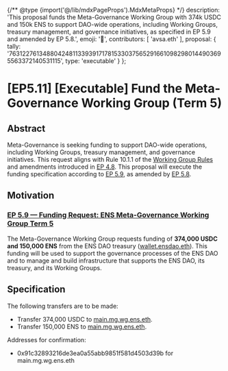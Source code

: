 {/** @type {import('@/lib/mdxPageProps').MdxMetaProps} */}
    description: 'This proposal funds the Meta-Governance Working Group with 374k USDC and 150k ENS to support DAO-wide operations, including Working Groups, treasury management, and governance initiatives, as specified in EP 5.9 and amended by EP 5.8.',
    emoji: '📖',
    contributors: [
        'avsa.eth'
    ],
    proposal: {
        tally: '76312276134880424811339391717815330375652916610982980144903695563372140531115',
        type: 'executable'
    }
};

# [EP5.11] [Executable] Fund the Meta-Governance Working Group (Term 5)

## Abstract 

Meta-Governance is seeking funding to support DAO-wide operations, including Working Groups, treasury management, and governance initiatives. This request aligns with Rule 10.1.1 of the [Working Group Rules](https://docs.ens.domains/dao/wg/rules) and amendments introduced in [EP 4.8](https://docs.ens.domains/dao/proposals/4.8).  This proposal will execute the funding specification according to [EP 5.9](https://snapshot.org/#/ens.eth/proposal/0x66d355555c24ed0d2fed0aee89e4fe009e2925c84144c4edc707d33e7c19e554), as amended by [EP 5.8](https://snapshot.org/#/ens.eth/proposal/0x1f328fd1fda5f3cabfdace3e521403def7ad41b0b0582e27334c135cd23c511d).

## Motivation

### [EP 5.9 — Funding Request: ENS Meta-Governance Working Group Term 5 ](https://discuss.ens.domains/t/4-4-2-social-funding-request-ens-meta-goverance-working-group/17994) 

The Meta-Governance Working Group requests funding of **374,000 USDC and 150,000 ENS** from the ENS DAO treasury ([wallet.ensdao.eth](https://etherscan.io/address/0xFe89cc7aBB2C4183683ab71653C4cdc9B02D44b7)). This funding will be used to support the governance processes of the ENS DAO and to manage and build infrastructure that supports the ENS DAO, its treasury, and its Working Groups.

## Specification 

The following transfers are to be made:

- Transfer 374,000 USDC to [main.mg.wg.ens.eth](https://etherscan.io/address/0x91c32893216dE3eA0a55ABb9851f581d4503d39b). 
- Transfer 150,000 ENS to [main.mg.wg.ens.eth](https://etherscan.io/address/0x91c32893216dE3eA0a55ABb9851f581d4503d39b).

Addresses for confirmation:
- 0x91c32893216de3ea0a55abb9851f581d4503d39b for main.mg.wg.ens.eth